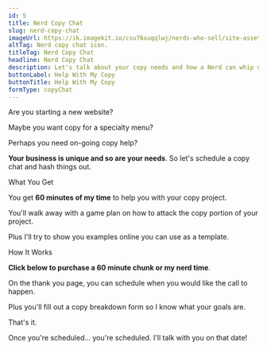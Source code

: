 ```yaml
---
id: 5
title: Nerd Copy Chat
slug: nerd-copy-chat
imageUrl: https://ik.imagekit.io/csu76xuqqlwj/nerds-who-sell/site-assets/copy-chat-card_-i7Le2lPf.png?ik-sdk-version=javascript-1.4.3
altTag: Nerd copy chat icon.
titleTag: Nerd Copy Chat
headline: Nerd Copy Chat
description: Let's talk about your copy needs and how a Nerd can whip up copy to <strong>help your business grow</strong>.
buttonLabel: Help With My Copy
buttonTitle: Help With My Copy
formType: copyChat
---
```



Are you starting a new website?

Maybe you want copy for a specialty menu?

Perhaps you need on-going copy help?

**Your business is unique and so are your needs**. So let's schedule a copy chat and hash things out.

<BaseSubhead>What You Get</BaseSubhead>

You get **60 minutes of my time** to help you with your copy project.

You'll walk away with a game plan on how to attack the copy portion of your project.

Plus I'll try to show you examples online you can use as a template.

<BaseSubhead>How It Works</BaseSubhead>

**Click below to purchase a 60 minute chunk or my nerd time**.

On the thank you page, you can schedule when you would like the call to happen.

Plus you'll fill out a copy breakdown form so I know what your goals are.

That's it.

Once you're scheduled... you're scheduled. I'll talk with you on that date!
